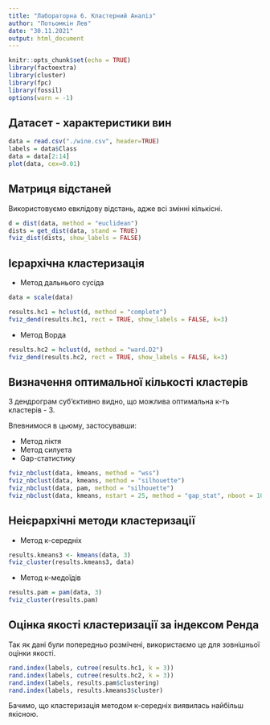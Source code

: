 ```yaml
---
title: "Лабораторна 6. Кластерний Аналiз"
author: "Потьомкiн Лев"
date: "30.11.2021"
output: html_document
---
```


```r
knitr::opts_chunk$set(echo = TRUE)
library(factoextra)
library(cluster)
library(fpc)
library(fossil)
options(warn = -1) 
```

## Датасет - характеристики вин

```r
data = read.csv("./wine.csv", header=TRUE)
labels = data$Class
data = data[2:14]
plot(data, cex=0.01)
```

## Матриця відстаней

Використовуємо евклідову відстань, адже всі змінні кількісні.

```r
d = dist(data, method = "euclidean")
dists = get_dist(data, stand = TRUE)
fviz_dist(dists, show_labels = FALSE)
```

## Ієрархічна кластеризація

- Метод дальнього сусіда

```r
data = scale(data)

results.hc1 = hclust(d, method = "complete")
fviz_dend(results.hc1, rect = TRUE, show_labels = FALSE, k=3)
```

- Метод Ворда

```r
results.hc2 = hclust(d, method = "ward.D2")
fviz_dend(results.hc2, rect = TRUE, show_labels = FALSE, k=3)
```

## Визначення оптимальної кількості кластерів

З дендрограм суб'єктивно видно, що можлива оптимальна к-ть кластерів - 3.

Впевнимося в цьюму, застосувавши:

- Метод ліктя
- Метод силуета
- Gap-статистику

```r
fviz_nbclust(data, kmeans, method = "wss")
fviz_nbclust(data, kmeans, method = "silhouette")
fviz_nbclust(data, pam, method = "silhouette")
fviz_nbclust(data, kmeans, nstart = 25, method = "gap_stat", nboot = 100)
```

## Неієрархічні методи кластеризації

- Метод к-середніх

```r
results.kmeans3 <- kmeans(data, 3)
fviz_cluster(results.kmeans3, data)
```

- Метод к-медоїдів

```r
results.pam = pam(data, 3)
fviz_cluster(results.pam)
```

## Оцінка якості кластеризації за індексом Ренда

Так як дані були попередньо розмічені, використаємо це для зовнішньої оцінки якості.

```r
rand.index(labels, cutree(results.hc1, k = 3))
rand.index(labels, cutree(results.hc2, k = 3))
rand.index(labels, results.pam$clustering)
rand.index(labels, results.kmeans3$cluster)
```
Бачимо, що кластеризація методом к-середніх виявилась найбільш якісною.
